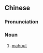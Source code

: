 ==Chinese==
{{zh-forms}}

===Pronunciation===
{{zh-pron
|m=xiàngfū
|c=zoeng6 fu1
|cat=n
}}

===Noun===
{{zh-noun}}

# [[mahout]]